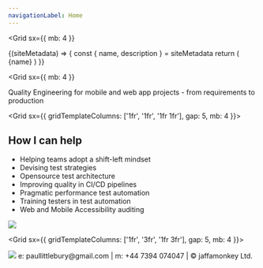 ```yaml
---
navigationLabel: Home
---
```



<Grid
  sx={{
    mb: 4
  }}
>

<SiteMetaData>
  {(siteMetadata) => {
    const { name, description } = siteMetadata
    return (
      <Fragment>
        <Heading as='h1' variant="styles.h1">{name}</Heading>
      </Fragment>
    )
  }}
</SiteMetaData>
</Grid>

<Grid
  sx={{
    mb: 4
  }}
>
  <Box>
  <Message variant='secondary'>Quality Engineering for mobile and web app projects - from requirements to production</Message>
  </Box>
</Grid>

<Grid  sx={{ gridTemplateColumns: ['1fr', '1fr', '1fr 1fr'], gap: 5, mb: 4 }}>  
<Box>

## How I can help

- Helping teams adopt a shift-left mindset
- Devising test strategies
- Opensource test architecture
- Improving quality in CI/CD pipelines
- Pragmatic performance test automation
- Training testers in test automation
- Web and Mobile Accessibility auditing

</Box>
<Box>

<Image src="https://raw.githubusercontent.com/jaffamonkey/gatsby-theme-terminal/main/static/images/clients.png" />

  </Box>
</Grid>

<Grid  sx={{ gridTemplateColumns: ['1fr', '3fr', '1fr 3fr'], gap: 5, mb: 4 }}> 

  <Box>
    <Image src="https://raw.githubusercontent.com/jaffamonkey/gatsby-theme-terminal/main/static/images/logo2.png" />
  </Box>
  <Box><Message variant='muted'>e: paullittlebury@gmail.com | m: +44 7394 074047 | &copy; jaffamonkey Ltd.</Message>
  </Box>
</Grid>
